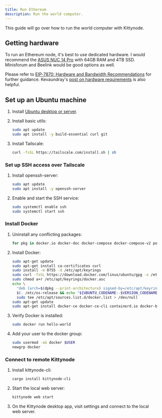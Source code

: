 ```yaml
---
title: Run Ethereum
description: Run the world computer.
---
```



This guide will go over how to run the world computer with Kittynode.

## Getting hardware

To run an Ethereum node, it's best to use dedicated hardware. I would recommend the [ASUS NUC 14 Pro](https://www.newegg.com/asus-nuc-configurator/ASUS-NUC-14-Pro/56-110-266) with 64GB RAM and 4TB SSD. Minisforum and Beelink would be good options as well.

Please refer to [EIP-7870: Hardware and Bandwidth Recommendations](https://eips.ethereum.org/EIPS/eip-7870) for further guidance. Kevaundray's [post on hardware requirements](https://hackmd.io/@kevaundray/S1hUQuV4Jx) is also helpful.

## Set up an Ubuntu machine

<Steps>

1. Install [Ubuntu desktop or server](https://ubuntu.com/download).

2. Install basic utils:

    ```bash
    sudo apt update
    sudo apt install -y build-essential curl git
    ```

3. Install Tailscale:

    ```bash
    curl -fsSL https://tailscale.com/install.sh | sh
    ```

</Steps>

### Set up SSH access over Tailscale

<Steps>

1. Install openssh-server:

    ```bash
    sudo apt update
    sudo apt install -y openssh-server
    ```

2. Enable and start the SSH service:

    ```bash
    sudo systemctl enable ssh
    sudo systemctl start ssh
    ```

</Steps>

### Install Docker

<Steps>

1. Uninstall any conflicting packages:

    ```bash
    for pkg in docker.io docker-doc docker-compose docker-compose-v2 podman-docker containerd runc; do sudo apt-get remove $pkg; done
    ```

2. Install Docker:

    ```bash
    sudo apt-get update
    sudo apt-get install ca-certificates curl
    sudo install -m 0755 -d /etc/apt/keyrings
    sudo curl -fsSL https://download.docker.com/linux/ubuntu/gpg -o /etc/apt/keyrings/docker.asc
    sudo chmod a+r /etc/apt/keyrings/docker.asc
    echo \
      "deb [arch=$(dpkg --print-architecture) signed-by=/etc/apt/keyrings/docker.asc] https://download.docker.com/linux/ubuntu \
      $(. /etc/os-release && echo "${UBUNTU_CODENAME:-$VERSION_CODENAME}") stable" | \
      sudo tee /etc/apt/sources.list.d/docker.list > /dev/null
    sudo apt-get update
    sudo apt-get install docker-ce docker-ce-cli containerd.io docker-buildx-plugin docker-compose-plugin
    ```

3. Verify Docker is installed:

    ```bash
    sudo docker run hello-world
    ```

4. Add your user to the docker group:

    ```bash
    sudo usermod -aG docker $USER
    newgrp docker
    ```

</Steps>

### Connect to remote Kittynode

<Steps>

1. Install kittynode-cli:

    ```bash
    cargo install kittynode-cli
    ```

2. Start the local web server:

    ```bash
    kittynode web start
    ```

3. On the Kittynode desktop app, visit settings and connect to the local web server.

</Steps>
